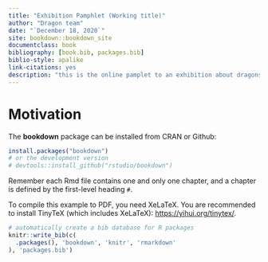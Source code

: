 ```yaml
--- 
title: "Exhibition Pamphlet (Working title)"
author: "Dragon team"
date: "`December 18, 2020`"
site: bookdown::bookdown_site
documentclass: book
bibliography: [book.bib, packages.bib]
biblio-style: apalike
link-citations: yes
description: "this is the online pamplet to an exhibition about dragons."
---
```


# Motivation 


The **bookdown** package can be installed from CRAN or Github:

```r
install.packages("bookdown")
# or the development version
# devtools::install_github("rstudio/bookdown")
```

Remember each Rmd file contains one and only one chapter, and a chapter is defined by the first-level heading `#`.

To compile this example to PDF, you need XeLaTeX. You are recommended to install TinyTeX (which includes XeLaTeX): <https://yihui.org/tinytex/>.

```r
# automatically create a bib database for R packages
knitr::write_bib(c(
  .packages(), 'bookdown', 'knitr', 'rmarkdown'
), 'packages.bib')
```
